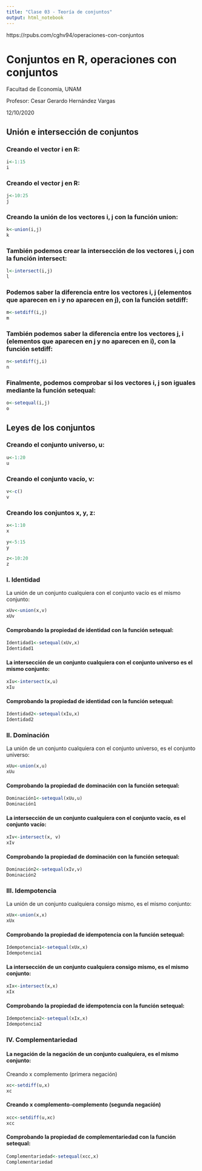 ```yaml
---
title: "Clase 03 - Teoría de conjuntos"
output: html_notebook
---
```

https://rpubs.com/cghv94/operaciones-con-conjuntos

# Conjuntos en R, operaciones con conjuntos
Facultad de Economía, UNAM

Profesor: Cesar Gerardo Hernández Vargas

12/10/2020

## Unión e intersección de conjuntos
### Creando el vector i en R:
```r
i<-1:15
i
```

### Creando el vector j en R:
```r
j<-10:25
j
```

### Creando la unión de los vectores i, j con la función union:
```r
k<-union(i,j)
k
```

### También podemos crear la intersección de los vectores i, j con la función intersect:
```r
l<-intersect(i,j)
l
```

### Podemos saber la diferencia entre los vectores i, j (elementos que aparecen en i y no aparecen en j), con la función setdiff:
```r
m<-setdiff(i,j)
m
```

### También podemos saber la diferencia entre los vectores j, i (elementos que aparecen en j y no aparecen en i), con la función setdiff:
```r
n<-setdiff(j,i)
n
```

### Finalmente, podemos comprobar si los vectores i, j son iguales mediante la función setequal:
```r
o<-setequal(i,j)
o
```

## Leyes de los conjuntos
### Creando el conjunto universo, u:
```r
u<-1:20
u
```

### Creando el conjunto vacío, v:
```r
v<-c()
v
```

### Creando los conjuntos x, y, z:
```r
x<-1:10
x

y<-5:15
y

z<-10:20
z
```

### I. Identidad
La unión de un conjunto cualquiera con el conjunto vacío es el mismo conjunto:
```r
xUv<-union(x,v)
xUv
```

#### Comprobando la propiedad de identidad con la función setequal:
```r
Identidad1<-setequal(xUv,x)
Identidad1
```

#### La intersección de un conjunto cualquiera con el conjunto universo es el mismo conjunto:
```r
xIu<-intersect(x,u)
xIu
```

#### Comprobando la propiedad de identidad con la función setequal:
```r
Identidad2<-setequal(xIu,x)
Identidad2
```

### II. Dominación
La unión de un conjunto cualquiera con el conjunto universo, es el conjunto universo:
```r
xUu<-union(x,u)
xUu
```

#### Comprobando la propiedad de dominación con la función setequal:
```r
Dominación1<-setequal(xUu,u)
Dominación1
```

#### La intersección de un conjunto cualquiera con el conjunto vacío, es el conjunto vacío:
```r
xIv<-intersect(x, v)
xIv
```

#### Comprobando la propiedad de dominación con la función setequal:
```r
Dominación2<-setequal(xIv,v)
Dominación2
```

### III. Idempotencia
La unión de un conjunto cualquiera consigo mismo, es el mismo conjunto:
```r
xUx<-union(x,x)
xUx
```

#### Comprobando la propiedad de idempotencia con la función setequal:
```r
Idempotencia1<-setequal(xUx,x)
Idempotencia1
```


#### La intersección de un conjunto cualquiera consigo mismo, es el mismo conjunto:
```r
xIx<-intersect(x,x)
xIx
```


#### Comprobando la propiedad de idempotencia con la función setequal:
```r
Idempotencia2<-setequal(xIx,x)
Idempotencia2
```


### IV. Complementariedad
#### La negación de la negación de un conjunto cualquiera, es el mismo conjunto:
Creando x complemento (primera negación)
```r
xc<-setdiff(u,x)
xc
```


#### Creando x complemento-complemento (segunda negación)
```r
xcc<-setdiff(u,xc)
xcc
```


#### Comprobando la propiedad de complementariedad con la función setequal:
```r
Complementariedad<-setequal(xcc,x)
Complementariedad
```
